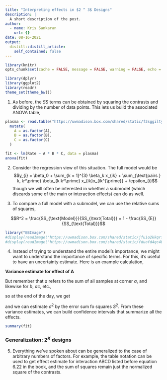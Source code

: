 ```yaml
---
title: "Interpreting effects in $2 ^ 3$ Designs"
description: |
  A short description of the post.
author:
  - name: Kris Sankaran
    url: {}
date: 08-16-2021
output:
  distill::distill_article:
    self_contained: false
---
```


```r
library(knitr)
opts_chunk$set(cache = FALSE, message = FALSE, warning = FALSE, echo = TRUE)
```


```r
library(dplyr)
library(ggplot2)
library(readr)
theme_set(theme_bw())
```

1. As before, the $SS$ terms can be obtained by squaring the contrasts and
dividing by the number of data points. This lets us build the associated ANOVA table,

```r
plasma <- read.table("https://uwmadison.box.com/shared/static/f3sggiltyl5ycw1gu1vq7uv7omp4pjdg.txt", header = TRUE) %>%
  mutate(
    A = as.factor(A),
    B = as.factor(B),
    C = as.factor(C)
  )
```

```r
fit <- lm(Rate ~ A * B * C, data = plasma)
anova(fit)
```

2. Consider the regression view of this situation. The full model would be
$$y_{i} = \beta_0 + \sum_{k = 1}^{3} \beta_k x_{ik} + \sum_{\text{pairs } k, k^\prime} \beta_{k k^\prime} x_{ik}x_{ik^{\prime}} + \epsilon_{i}$$
though we will often be interested in whether a submodel (which discards some of
the main or interaction effects) can do as well.
	
3. To compare a full model with a submodel, we can use the relative sums of squares,

$$R^2 = \frac{SS_{\text{Model}}}{SS_{\text{Total}}} = 1 - \frac{SS_{E}}{SS_{\text{Total}}}$$

```r
library("EBImage")
#display(readImage("https://uwmadison.box.com/shared/static/jfuio2kkqrf2nd4p0o2qo4xeeqsevf4w.png"))
#display(readImage("https://uwmadison.box.com/shared/static/fduofd4qc486n2vzqmg6uchw63cl2h5t.png"))
```

4. Instead of trying to understand the entire model’s importance, we might want
to understand the importance of specific terms. For this, it’s useful to have an
uncertainty estimate. Here is an example calculation,

__Variance estimate for effect of A__

\begin{align*}
\text{Var}\left(\text{Effect }A\right) &= \text{Var}\left(\frac{1}{2^{K - 1} n}\left(a - b - c + ab + ...\right)\right) \\
&= \left(\frac{1}{2^{K - 1} n}\right)^2\text{Var}\left(a - b - ac + ab + ...\right)
\end{align*}

But remember that $a$ refers to the sum of all samples at corner $a$, and likewise for $b$, $ac$, etc.,
\begin{align*}
\text{Var}\left(a - b - ac + ab + ...\right) &= \text{Var}\left(\sum_{\text{corner } a}y_{i} - \sum_{\text{corner }b}y_{i} - \sum_{\text{corner }ac}y_{i} + ...\right) \\
&= \sum_{\text{corner } a}\text{Var}\left(y_i\right) + \sum_{\text{corner }b}\text{Var}\left(y_i\right) + ...  \\
&= 2^K n \sigma^2
\end{align*}

so at the end of the day, we get
\begin{align*}
\text{Var}\left(\text{Effect }A\right) &= \frac{\sigma^2}{2^{K - 2}n}
\end{align*}

and we can estimate $\sigma^2$ by the error sum fo squares $S^2$. From these
variance estimates, we can build confidence intervals that summarize all the
effects.

```r
summary(fit)
```

### Generalization: $2^K$ designs

5. Everything we’ve spoken about can be generalized to the case of arbitrary
numbers of factors. For example, the table notation can be used to get effect
estimate for interaction ABCD listed before equation 6.22 in the book, and the
sum of squares remain just the normalized square of the contrasts.
